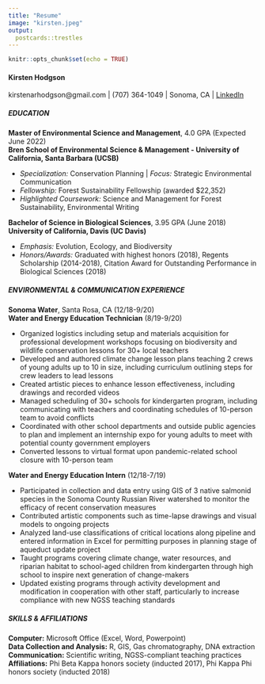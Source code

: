 ```yaml
---
title: "Resume"
image: "kirsten.jpeg"
output: 
  postcards::trestles
---
```


```r
knitr::opts_chunk$set(echo = TRUE)
```

#### Kirsten Hodgson

kirstenarhodgson@gmail.com | (707) 364-1049 | Sonoma, CA | [LinkedIn](https://www.linkedin.com/in/kirsten-hodgson-a514a0163/)


##### **EDUCATION**


| **Master of Environmental Science and Management**, 4.0 GPA (Expected June 2022)

| **Bren School of Environmental Science & Management - University of California, Santa Barbara (UCSB)**

- *Specialization:* Conservation Planning | *Focus:* Strategic Environmental Communication
- *Fellowship:* Forest Sustainability Fellowship (awarded $22,352)
- *Highlighted Coursework:* Science and Management for Forest Sustainability, Environmental Writing
  
| **Bachelor of Science in Biological Sciences**, 3.95 GPA (June 2018)

| **University of California, Davis (UC Davis)**

- *Emphasis:* Evolution, Ecology, and Biodiversity
- *Honors/Awards:* Graduated with highest honors (2018), Regents Scholarship (2014-2018), Citation Award for Outstanding Performance in Biological Sciences (2018)

##### **ENVIRONMENTAL & COMMUNICATION EXPERIENCE**


| **Sonoma Water**, Santa Rosa, CA (12/18-9/20)

| **Water and Energy Education Technician** (8/19-9/20)

- Organized logistics including setup and materials acquisition for professional development
workshops focusing on biodiversity and wildlife conservation lessons for 30+ local teachers
- Developed and authored climate change lesson plans teaching 2 crews of young adults up to 10 in
size, including curriculum outlining steps for crew leaders to lead lessons
- Created artistic pieces to enhance lesson effectiveness, including drawings and recorded videos
- Managed scheduling of 30+ schools for kindergarten program, including communicating with
teachers and coordinating schedules of 10-person team to avoid conflicts
- Coordinated with other school departments and outside public agencies to plan and implement an
internship expo for young adults to meet with potential county government employers
- Converted lessons to virtual format upon pandemic-related school closure with 10-person team

| **Water and Energy Education Intern** (12/18-7/19)

- Participated in collection and data entry using GIS of 3 native salmonid species in the Sonoma
County Russian River watershed to monitor the efficacy of recent conservation measures
- Contributed artistic components such as time-lapse drawings and visual models to ongoing projects
- Analyzed land-use classifications of critical locations along pipeline and entered information in Excel
for permitting purposes in planning stage of aqueduct update project
- Taught programs covering climate change, water resources, and riparian habitat to school-aged
children from kindergarten through high school to inspire next generation of change-makers
- Updated existing programs through activity development and modification in cooperation with
other staff, particularly to increase compliance with new NGSS teaching standards

##### **SKILLS & AFFILIATIONS**


| **Computer:** Microsoft Office (Excel, Word, Powerpoint)

| **Data Collection and Analysis:** R, GIS, Gas chromatography, DNA extraction

| **Communication:** Scientific writing, NGSS-compliant teaching practices

| **Affiliations:** Phi Beta Kappa honors society (inducted 2017), Phi Kappa Phi honors society (inducted 2018)
